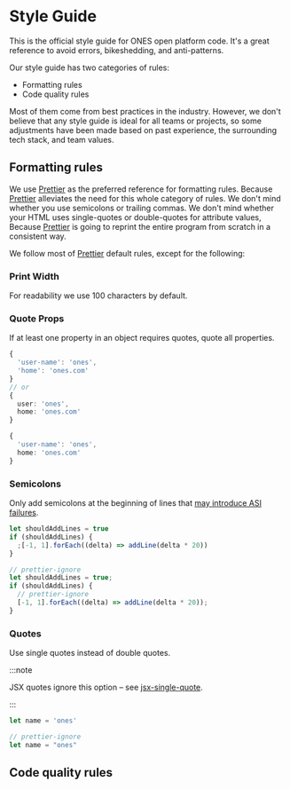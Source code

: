 # Style Guide

This is the official style guide for ONES open platform code. It's a great reference to avoid errors, bikeshedding, and anti-patterns.

Our style guide has two categories of rules:

- Formatting rules
- Code quality rules

Most of them come from best practices in the industry. However, we don't believe that any style guide is ideal for all teams or projects, so some adjustments have been made based on past experience, the surrounding tech stack, and team values.

## Formatting rules

We use [Prettier](https://prettier.io/) as the preferred reference for formatting rules. Because [Prettier](https://prettier.io/) alleviates the need for this whole category of rules. We don't mind whether you use semicolons or trailing commas. We don't mind whether your HTML uses single-quotes or double-quotes for attribute values, Because [Prettier](https://prettier.io/) is going to reprint the entire program from scratch in a consistent way.

We follow most of [Prettier](https://prettier.io/) default rules, except for the following:

### Print Width

For readability we use 100 characters by default.

### Quote Props

If at least one property in an object requires quotes, quote all properties.

<Tabs>
  <TabItem value="correct" label="✅ Correct">

```ts
{
  'user-name': 'ones',
  'home': 'ones.com'
}
// or
{
  user: 'ones',
  home: 'ones.com'
}
```

  </TabItem>
  <TabItem value="incorrect" label="❌ Incorrect">

```ts
{
  'user-name': 'ones',
  home: 'ones.com'
}
```

  </TabItem>
</Tabs>

### Semicolons

Only add semicolons at the beginning of lines that [may introduce ASI failures](https://prettier.io/docs/en/rationale.html#semicolons).

<Tabs>
  <TabItem value="correct" label="✅ Correct">

```ts
let shouldAddLines = true
if (shouldAddLines) {
  ;[-1, 1].forEach((delta) => addLine(delta * 20))
}
```

  </TabItem>
  <TabItem value="incorrect" label="❌ Incorrect">

```ts
// prettier-ignore
let shouldAddLines = true;
if (shouldAddLines) {
  // prettier-ignore
  [-1, 1].forEach((delta) => addLine(delta * 20));
}
```

  </TabItem>
</Tabs>

### Quotes

Use single quotes instead of double quotes.

:::note

JSX quotes ignore this option – see [jsx-single-quote](https://prettier.io/docs/en/options.html#jsx-quotes).

:::

<Tabs>
  <TabItem value="correct" label="✅ Correct">

```ts
let name = 'ones'
```

  </TabItem>
  <TabItem value="incorrect" label="❌ Incorrect">

```ts
// prettier-ignore
let name = "ones"
```

  </TabItem>
</Tabs>

## Code quality rules
